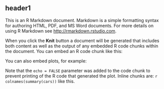 <!--rmd_metadata
title: "Untitled"
output: html_document
rmd_metadata-->
header1
-------

This is an R Markdown document. Markdown is a simple formatting syntax
for authoring HTML, PDF, and MS Word documents. For more details on
using R Markdown see <http://rmarkdown.rstudio.com>.

When you click the **Knit** button a document will be generated that
includes both content as well as the output of any embedded R code
chunks within the document. You can embed an R code chunk like this:

<!--begin.keepcode```{r}
summary(cars)
```end.keepcode-->
You can also embed plots, for example:

<!--begin.keepcode```{r, echo=FALSE}
plot(cars)
```end.keepcode-->
Note that the `echo = FALSE` parameter was added to the code chunk to
prevent printing of the R code that generated the plot. Inline chunks
are: `r colnames(summary(cars))` like this.


